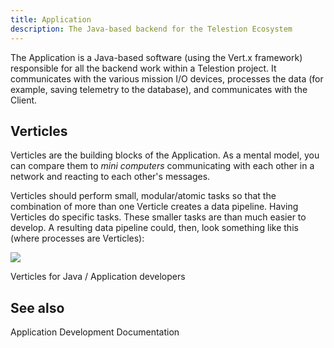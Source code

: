 ```yaml
---
title: Application
description: The Java-based backend for the Telestion Ecosystem
---
```


<!--
Concept
=======

=== When to use this template:
Use this template when you need to describe a concept, technology,
or something similar. In other words: whenever you need to write an
article that describes a concept where the concept's name can be the
article's title (e.g., "Vert. x", "Verticle", "Event Bus")

=== When not to use this template:
Do not use these templates for articles that give context on how
to use/approach the topic. Instead, it would be best if you used a guide for that.

Writing a guide and a concept article are not mutually exclusive. Instead,
you should, in most cases, write both, where the concept gives a brief overview
of what it is, and the guide is a longer article explaining best practices on using
it.

E.g.:
Concept: Event Bus
Guide: Interacting with the Event Bus


=== Writing tips:
- Write in the present tense
- Use neutral pronouns (they/them instead of he/she and him/her)
- Be respectful to everyone
- Be aware of the potential for cultural misunderstandings
-->

<!-- Relevant imports: -->



<ApplicationDeprecationWarning />

<!-- Brief Description (1-3 lines) of the concept: -->

The Application is a Java-based software (using the Vert.x framework)
responsible for all the backend work within a Telestion project. It communicates
with the various mission I/O devices, processes the data (for example, saving
telemetry to the database), and communicates with the Client.

## Verticles

Verticles are the building blocks of the Application. As a mental model, you can
compare them to _mini computers_ communicating with each other in a network and
reacting to each other's messages.

Verticles should perform small, modular/atomic tasks so that the combination of
more than one Verticle creates a data pipeline. Having Verticles do specific
tasks. These smaller tasks are than much easier to develop. A resulting data
pipeline could, then, look something like this (where processes are Verticles):

<Image
	invertible
	src="/static/img/drawio-diagrams/vertx/data-pipeline.drawio.svg"
/>

<Reference to="/application/concepts/verticle/">
	Verticles for Java / Application developers
</Reference>

## See also

<Reference to="/application/">Application Development Documentation</Reference>

<!--
Snippets
--------

<Reference to="../other-article">
    Relative Link to other article
</Reference>

<Reference to="https://www.example.com">
    Example Website
</Reference>
-->
